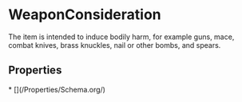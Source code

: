   
# WeaponConsideration

The item is intended to induce bodily harm, for example guns, mace, combat knives, brass knuckles, nail or other bombs, and spears.

## Properties

<Grid>
* [](/Properties/Schema.org/)
</Grid>

